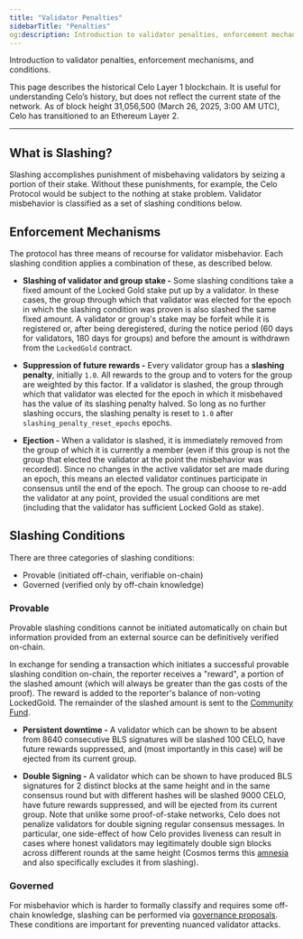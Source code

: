 ```yaml
---
title: "Validator Penalties"
sidebarTitle: "Penalties"
og:description: Introduction to validator penalties, enforcement mechanisms, and conditions.
---
```


Introduction to validator penalties, enforcement mechanisms, and conditions.

<Warning>
This page describes the historical Celo Layer 1 blockchain. It is useful for understanding Celo’s history, but does not reflect the current state of the network. As of block height 31,056,500 (March 26, 2025, 3:00 AM UTC), Celo has transitioned to an Ethereum Layer 2.
</Warning>

---

## What is Slashing?

Slashing accomplishes punishment of misbehaving validators by seizing a portion of their stake. Without these punishments, for example, the Celo Protocol would be subject to the nothing at stake problem. Validator misbehavior is classified as a set of slashing conditions below.

## Enforcement Mechanisms

The protocol has three means of recourse for validator misbehavior. Each slashing condition applies a combination of these, as described below.

- **Slashing of validator and group stake -** Some slashing conditions take a fixed amount of the Locked Gold stake put up by a validator. In these cases, the group through which that validator was elected for the epoch in which the slashing condition was proven is also slashed the same fixed amount. A validator or group's stake may be forfeit while it is registered or, after being deregistered, during the notice period (60 days for validators, 180 days for groups) and before the amount is withdrawn from the `LockedGold` contract.

- **Suppression of future rewards -** Every validator group has a **slashing penalty**, initially `1.0`. All rewards to the group and to voters for the group are weighted by this factor. If a validator is slashed, the group through which that validator was elected for the epoch in which it misbehaved has the value of its slashing penalty halved. So long as no further slashing occurs, the slashing penalty is reset to `1.0` after `slashing_penalty_reset_epochs` epochs.

- **Ejection -** When a validator is slashed, it is immediately removed from the group of which it is currently a member (even if this group is not the group that elected the validator at the point the misbehavior was recorded). Since no changes in the active validator set are made during an epoch, this means an elected validator continues participate in consensus until the end of the epoch. The group can choose to re-add the validator at any point, provided the usual conditions are met (including that the validator has sufficient Locked Gold as stake).

## Slashing Conditions

There are three categories of slashing conditions:

- Provable \(initiated off-chain, verifiable on-chain\)
- Governed \(verified only by off-chain knowledge\)

### Provable

Provable slashing conditions cannot be initiated automatically on chain but information provided from an external source can be definitively verified on-chain.

In exchange for sending a transaction which initiates a successful provable slashing condition on-chain, the reporter receives a "reward", a portion of the slashed amount (which will always be greater than the gas costs of the proof). The reward is added to the reporter's balance of non-voting LockedGold. The remainder of the slashed amount is sent to the [Community Fund](/home/protocol/epoch-rewards/community-fund).

- **Persistent downtime -** A validator which can be shown to be absent from 8640 consecutive BLS signatures will be slashed 100 CELO, have future rewards suppressed, and (most importantly in this case) will be ejected from its current group.

- **Double Signing -** A validator which can be shown to have produced BLS signatures for 2 distinct blocks at the same height and in the same consensus round but with different hashes will be slashed 9000 CELO, have future rewards suppressed, and will be ejected from its current group. Note that unlike some proof-of-stake networks, Celo does not penalize validators for double signing regular consensus messages. In particular, one side-effect of how Celo provides liveness can result in cases where honest validators may legitimately double sign blocks across different rounds at the same height (Cosmos terms this [amnesia](https://github.com/tendermint/spec/blob/fa3430ad163a2a0ed77aa3f624a70cd9b8b84b78/spec/consensus/signing.md#other-rules) and also specifically excludes it from slashing).

### **Governed**

For misbehavior which is harder to formally classify and requires some off-chain knowledge, slashing can be performed via [governance proposals](/home/protocol/governance/overview). These conditions are important for preventing nuanced validator attacks.